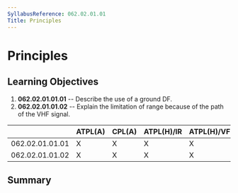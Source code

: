 ```yaml
---
SyllabusReference: 062.02.01.01
Title: Principles
---
```


# Principles

## Learning Objectives

1.  **062.02.01.01.01** -- Describe the use of a ground DF.
2.  **062.02.01.01.02** -- Explain the limitation of range because of the path
    of the VHF signal.

|                 | ATPL(A) | CPL(A) | ATPL(H)/IR | ATPL(H)/VFR | CPL(H) | IR  | CBIR(A) |
| --------------- | ------- | ------ | ---------- | ----------- | ------ | --- | ------- |
| 062.02.01.01.01 | X       | X      | X          | X           | X      | X   |         |
| 062.02.01.01.02 | X       | X      | X          | X           | X      | X   |         |

## Summary
